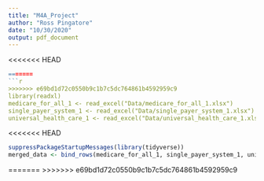 ```yaml
---
title: "M4A_Project"
author: "Ross Pingatore"
date: "10/30/2020"
output: pdf_document
---
```


<<<<<<< HEAD
```r
=======
```r
>>>>>>> e69bd1d72c0550b9c1b7c5dc764861b4592959c9
library(readxl)
medicare_for_all_1 <- read_excel("Data/medicare_for_all_1.xlsx")
single_payer_system_1 <- read_excel("Data/single_payer_system_1.xlsx")
universal_health_care_1 <- read_excel("Data/universal_health_care_1.xlsx")

```

<<<<<<< HEAD
```r
suppressPackageStartupMessages(library(tidyverse))
merged_data <- bind_rows(medicare_for_all_1, single_payer_system_1, universal_health_care_1)
```

=======
>>>>>>> e69bd1d72c0550b9c1b7c5dc764861b4592959c9
